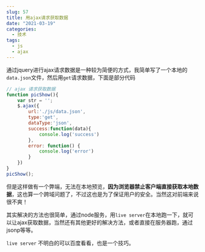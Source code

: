 ```yaml
---
slug: 57
title: 用ajax请求获取数据
date: "2021-03-19"
categories: 
  - 技术
tags: 
  - js
  - ajax
---
```






通过jquery进行ajax请求数据是一种较为简便的方式，我简单写了一个本地的`data.json`文件，然后用`get`请求数据，下面是部分代码

```js
// ajax 请求获取数据
function picShow(){
    var str = '';
    $.ajax({
        url:'./js/data.json',
        type:'get',
        dataType:'json',
        success:function(data){
            console.log('success')
        },
        error: function() {
            console.log('error')
        }
    })
}
picShow();
```

但是这样做有一个弊端，无法在本地预览，**因为浏览器禁止客户端直接获取本地数据**，这也算一个跨域问题了，不过这也是为了保证用户的安全。当然这对前端来说很不爽！

其实解决的方法也很简单，通过node服务，用`live server`在本地跑一下，就可以让ajax获取数据，当然还有其他更好的解决方法，或者直接在服务器跑，通过jsonp等等。

`live server` 不明白的可以百度看看，也是一个技巧。
